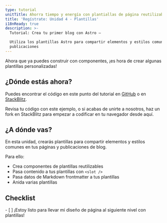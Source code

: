 ```yaml
---
type: tutorial
unitTitle: Ahorra tiempo y energía con plantiallas de página reutilizables
title: 'Regístrate: Unidad 4 - Plantillas'
i18nReady: true
description: >-
  Tutorial: Crea tu primer blog con Astro —

  Utiliza los plantillas Astro para compartir elementos y estilos comunes en tus páginas y
  publicaciones
---
```



Ahora que ya puedes construir con componentes, ¡es hora de crear algunas plantillas personalizadas!

## ¿Dónde estás ahora?

Puedes encontrar el código en este punto del tutorial en [GitHub](https://github.com/withastro/blog-tutorial-demo/tree/unit-4/start) o en
[StackBlitz](https://stackblitz.com/github/withastro/blog-tutorial-demo/tree/unit-4/start?file=src/pages/index.astro).

Revisa tu código con este ejemplo, o si acabas de unirte a nosotros, haz un fork en StackBlitz para empezar a codificar en tu navegador desde aquí.

## ¿A dónde vas?

En esta unidad, crearás plantillas para compartir elementos y estilos comunes en tus páginas y publicaciones de blog.

Para ello:

- Crea componentes de plantillas reutilizables
- Pasa contenido a tus plantillas con `<slot />`
- Pasa datos de Markdown frontmatter a tus plantillas
- Anida varias plantillas



<Box icon="check-list">

## Checklist

<Checklist>
- [ ] ¡Estoy listo para llevar mi diseño de página al siguiente nivel con plantillas!
</Checklist>
</Box>

